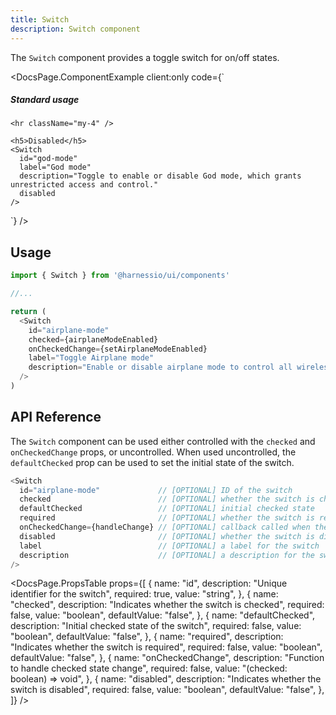 ```yaml
---
title: Switch
description: Switch component
---
```


The `Switch` component provides a toggle switch for on/off states.


<DocsPage.ComponentExample
  client:only
  code={`<div className="flex flex-col gap-4">
    <h5>Standard usage</h5>
    <Switch 
      id="airplane-mode"
      label="Airplane mode"
      description="Enable or disable airplane mode to control all wireless communication."
    />

    <hr className="my-4" />

    <h5>Disabled</h5>
    <Switch
      id="god-mode"
      label="God mode"
      description="Toggle to enable or disable God mode, which grants unrestricted access and control."
      disabled
    />

</div>`}
/>

## Usage

```typescript jsx
import { Switch } from '@harnessio/ui/components'

//...

return (
  <Switch
    id="airplane-mode"
    checked={airplaneModeEnabled}
    onCheckedChange={setAirplaneModeEnabled}
    label="Toggle Airplane mode"
    description="Enable or disable airplane mode to control all wireless communication."
  />
)
```

## API Reference

The `Switch` component can be used either controlled with the `checked` and `onCheckedChange` props, or uncontrolled.
When used uncontrolled, the `defaultChecked` prop can be used to set the initial state of the switch.

```typescript jsx
<Switch
  id="airplane-mode"             // [OPTIONAL] ID of the switch
  checked                        // [OPTIONAL] whether the switch is checked
  defaultChecked                 // [OPTIONAL] initial checked state
  required                       // [OPTIONAL] whether the switch is required
  onCheckedChange={handleChange} // [OPTIONAL] callback called when the checked state changes
  disabled                       // [OPTIONAL] whether the switch is disabled
  label                          // [OPTIONAL] a label for the switch
  description                    // [OPTIONAL] a description for the switch
/>
```

<DocsPage.PropsTable
  props={[
    {
      name: "id",
      description: "Unique identifier for the switch",
      required: true,
      value: "string",
    },
    {
      name: "checked",
      description: "Indicates whether the switch is checked",
      required: false,
      value: "boolean",
      defaultValue: "false",
    },
    {
      name: "defaultChecked",
      description: "Initial checked state of the switch",
      required: false,
      value: "boolean",
      defaultValue: "false",
    },
    {
      name: "required",
      description: "Indicates whether the switch is required",
      required: false,
      value: "boolean",
      defaultValue: "false",
    },
    {
      name: "onCheckedChange",
      description: "Function to handle checked state change",
      required: false,
      value: "(checked: boolean) => void",
    },
    {
      name: "disabled",
      description: "Indicates whether the switch is disabled",
      required: false,
      value: "boolean",
      defaultValue: "false",
    },
  ]}
/>

